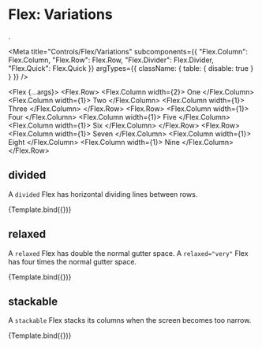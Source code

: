 
# Flex: Variations
.

<Meta 
  title="Controls/Flex/Variations" 
  subcomponents={{ "Flex.Column": Flex.Column, "Flex.Row": Flex.Row, "Flex.Divider": Flex.Divider, "Flex.Quick": Flex.Quick }}
  argTypes={{
    className: { table: { disable: true } }
  }}
/>

<Flex {...args}>
  <Flex.Row>
    <Flex.Column width={2}>
      <Box color="Lavender">One</Box>
    </Flex.Column>
    <Flex.Column width={1}>
      <Box color="thistle">Two</Box>
    </Flex.Column>
    <Flex.Column width={1}>
      <Box color="moccasin">Three</Box>
    </Flex.Column>
  </Flex.Row>
  <Flex.Row>
    <Flex.Column width={1}>
      <Box color="PaleGreen">Four</Box>
    </Flex.Column>
    <Flex.Column width={1}>
      <Box color="LightCyan">Five</Box>
    </Flex.Column>
    <Flex.Column width={1}>
      <Box color="pink">Six</Box>
    </Flex.Column>
  </Flex.Row>
  <Flex.Row>
    <Flex.Column width={1}>
      <Box color="SkyBlue">Seven</Box>
    </Flex.Column>
    <Flex.Column width={1}>
      <Box color="NavajoWhite">Eight</Box>
    </Flex.Column>
    <Flex.Column width={1}>
      <Box color="LavenderBlush">Nine</Box>
    </Flex.Column>
  </Flex.Row>
</Flex>

## divided

A `divided` Flex has horizontal dividing lines between rows.

<Canvas>
  <Story
    name="divided"
    args={{ divided: true }}>
    {Template.bind({})}
  </Story>
</Canvas>

## relaxed 

A `relaxed` Flex has double the normal gutter space. A `relaxed="very"` Flex has four times the normal gutter space.

<Canvas>
  <Story
    name="relaxed"
    args={{ relaxed: true }}>
    {Template.bind({})}
  </Story>
</Canvas>

## stackable 

A `stackable` Flex stacks its columns when the screen becomes too narrow.

<Canvas>
  <Story
    name="stackable"
    args={{ stackable: true }}>
    {Template.bind({})}
  </Story>
</Canvas>

